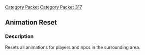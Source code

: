 [[Category Packet]]
[[Category Packet 317]]
== Animation Reset ==

=== Description ===

Resets all animations for players and npcs in the surrounding area.